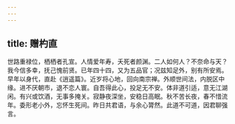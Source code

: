 ```yaml
---
---
---
```

title: 赠杓直
---



世路重禄位，栖栖者孔宣。人情爱年寿，夭死者颜渊。二人如何人？不奈命与天？我今信多幸，抚己愧前贤。已年四十四，又为五品官；况兹知足外，别有所安焉。早年以身代，直赴《逍遥篇》。近岁将心地，回向南宗禅。外顺世间法，内脱区中缘。进不厌朝市，退不恋人寰。自吾得此心，投足无不安。体非道引适，意无江湖闲。有兴或饮酒，无事多掩关。寂静夜深坐，安稳日高眠。秋不苦长夜，春不惜流年。委形老小外，忘怀生死间。昨日共君语，与余心膂然。此道不可道，因君聊强言。